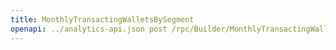 ---
title: MonthlyTransactingWalletsBySegment
openapi: ../analytics-api.json post /rpc/Builder/MonthlyTransactingWalletsBySegment
---
